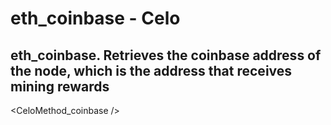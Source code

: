 # eth_coinbase  - Celo

## eth_coinbase.  Retrieves the coinbase address of the node, which is the address that receives mining rewards


<CeloMethod_coinbase  />
